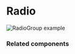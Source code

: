 # Radio

![RadioGroup example](public/assets/overview-radio-group.webp)

### Related components
<RelatedComponentList>
  <RelatedComponent
    title="Select"
    description="Use if a single option can be selected and more than five options are available."
    href="/components/select"
  />
  <RelatedComponent
    title="Checkbox"
    description="Use if more than one option can be selected and there are up to five options."
    href="/components/checkbox"
  />
  <RelatedComponent
    title="Combobox Single (future)"
    description="Use if a single option can be selected and there are more than five available options."
    href="/"
  />
</RelatedComponentList>